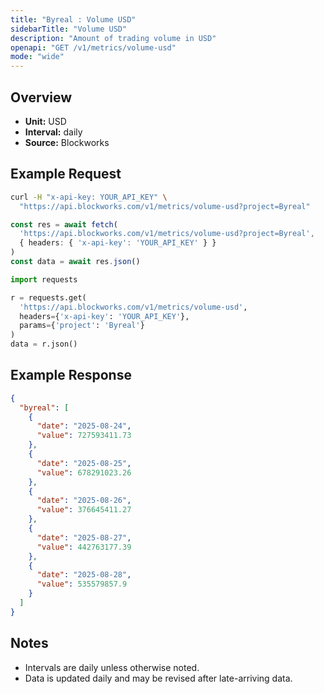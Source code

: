 ```yaml
---
title: "Byreal : Volume USD"
sidebarTitle: "Volume USD"
description: "Amount of trading volume in USD"
openapi: "GET /v1/metrics/volume-usd"
mode: "wide"
---
```


## Overview

- **Unit:** USD
- **Interval:** daily
- **Source:** Blockworks

## Example Request

<CodeGroup>

```bash cURL
curl -H "x-api-key: YOUR_API_KEY" \
  "https://api.blockworks.com/v1/metrics/volume-usd?project=Byreal"
```

```typescript TypeScript
const res = await fetch(
  'https://api.blockworks.com/v1/metrics/volume-usd?project=Byreal',
  { headers: { 'x-api-key': 'YOUR_API_KEY' } }
)
const data = await res.json()
```

```python Python
import requests

r = requests.get(
  'https://api.blockworks.com/v1/metrics/volume-usd',
  headers={'x-api-key': 'YOUR_API_KEY'},
  params={'project': 'Byreal'}
)
data = r.json()
```

</CodeGroup>

## Example Response

```json
{
  "byreal": [
    {
      "date": "2025-08-24",
      "value": 727593411.73
    },
    {
      "date": "2025-08-25",
      "value": 678291023.26
    },
    {
      "date": "2025-08-26",
      "value": 376645411.27
    },
    {
      "date": "2025-08-27",
      "value": 442763177.39
    },
    {
      "date": "2025-08-28",
      "value": 535579857.9
    }
  ]
}
```

## Notes
- Intervals are daily unless otherwise noted.
- Data is updated daily and may be revised after late-arriving data.
